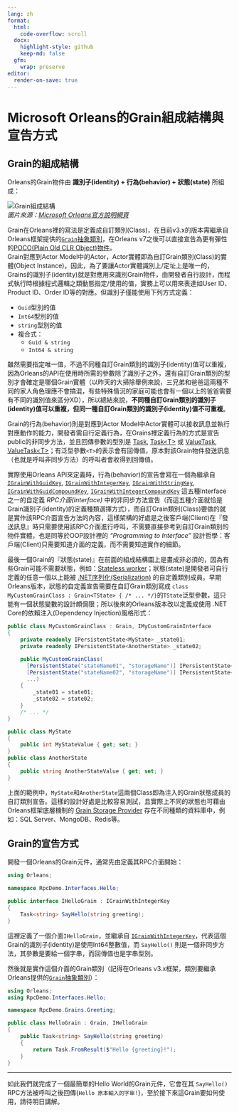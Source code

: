 ```yaml
---
lang: zh
format:
  html:
    code-overflow: scroll
  docx:
    highlight-style: github
    keep-md: false
  gfm:
    wrap: preserve
editor:
  render-on-save: true
---
```


# Microsoft Orleans的Grain組成結構與宣告方式

## Grain的組成結構

Orleans的Grain物件由 **識別子(identity) + 行為(behavior) + 狀態(state)** 所組成：

![Grain組成結構](grain-formulation.png)  
*圖片來源：[Microsoft Orleans官方說明網頁](https://learn.microsoft.com/en-us/dotnet/orleans/overview#what-are-grains)*

Grain在Orleans裡的寫法是定義成自訂類別(Class)，在目前v3.x的版本需繼承自Orleans框架提供的[`Grain`抽象類別](https://learn.microsoft.com/zh-tw/dotnet/api/orleans.grain)，在Orleans v7之後可以直接宣告為更有彈性的[POCO(Plain Old CLR Object)物件](https://en.wikipedia.org/wiki/Plain_old_CLR_object)。  
Grain對應到Actor Model中的Actor，Actor實體即為自訂Grain類別(Class)的實體(Object Instance)，因此，為了要讓Actor實體識別上/定址上是唯一的，Grains的識別子(identity)就是對應用來識別Grain物件，由開發者自行設計，而程式執行時根據程式邏輯之類動態指定/使用的值，實務上可以用來表達如User ID、Product ID、Order ID等的對應。但識別子僅能使用下列方式定義：

  * `Guid`型別的值
  * `Int64`型別的值
  * `string`型別的值
  * 複合式：
    * `Guid & string`
    * `Int64 & string`

雖然需要指定唯一值，不過不同種自訂Grain類別的識別子(identity)值可以重複，因為Orleans的API在使用時所需的參數除了識別子之外，還有自訂Grain類別的型別才會確定是哪個Grain實體（以昨天的大掃除舉例來說，三兄弟和爸爸這兩種不同的家人角色理應不會搞混，有些特殊情況的家庭可能也會有一個以上的爸爸需要有不同的識別值來區分XD），所以總結來說，**不同種自訂Grain類別的識別子(identity)值可以重複，但同一種自訂Grain類別的識別子(identity)值不可重複**。

Grain的行為(behavior)則是對應到Actor Model中Actor實體可以接收訊息並執行對應動作的能力，開發者需自行定義行為，在Grains裡定義行為的方式是宣告public的非同步方法，並且回傳參數的型別是 [Task](https://learn.microsoft.com/dotnet/api/system.threading.tasks.task), [Task&lt;T&gt;](https://learn.microsoft.com/dotnet/api/system.threading.tasks.task-1) 或 [ValueTask](https://learn.microsoft.com/dotnet/api/system.threading.tasks.valuetask), [ValueTask&lt;T&gt;](https://learn.microsoft.com/dotnet/api/system.threading.tasks.valuetask-1)；有泛型參數`<T>`的表示會有回傳值，原本對該Grain物件發送訊息（也就是呼叫非同步方法）的呼叫者會收得到回傳值。

實際使用Orleans API來定義時，行為(behavior)的宣告會寫在一個為繼承自 [`IGrainWithGuidKey`](https://learn.microsoft.com/dotnet/api/orleans.igrainwithguidkey), [`IGrainWithIntegerKey`](https://learn.microsoft.com/dotnet/api/orleans.igrainwithintegerkey), [`IGrainWithStringKey`](https://learn.microsoft.com/dotnet/api/orleans.igrainwithstringkey), [`IGrainWithGuidCompoundKey`](https://learn.microsoft.com/dotnet/api/orleans.igrainwithguidcompoundkey), [`IGrainWithIntegerCompoundKey`](https://learn.microsoft.com/dotnet/api/orleans.igrainwithintegercompoundkey)
這五種Interface之一的自定義 *RPC介面(Interface)* 中的非同步方法宣告（而這五種介面就恰是Grain識別子(identity)的定義種類選擇方式），而自訂Grain類別(Class)要做的就是實作該RPC介面宣告方法的內容，這樣架構的好處是之後客戶端(Client)在『發送訊息』時只需要使用該RPC介面進行呼叫，不需要直接參考到自訂Grain類別的物件實體，也是同等於OOP設計裡的 *"Programming to Interface"* 設計哲學：客戶端(Client)只需要知道介面的定義，而不需要知道實作的細節。

最後一個Grain的『狀態(state)』在前面的組成結構圖上是畫成非必須的，因為有些Grain可能不需要狀態，例如：[Stateless worker](https://learn.microsoft.com/dotnet/orleans/grains/stateless-worker-grains)；狀態(state)是開發者可自行定義的任意一個以上能被 [.NET序列化(Serialization)](https://learn.microsoft.com/dotnet/standard/serialization/) 的自定義類別成員。早期Orleans版本，狀態的自定義宣告需要在自訂Grain類別寫成 `class MyCustomGrainClass : Grain<TState> { /* ... */}`的`TState`泛型參數，這只能有一個狀態變數的設計頗侷限；所以後來的Orleans版本改以定義成使用 .NET Core的依賴注入(Dependency Injection)風格形式：

```csharp 
public class MyCustomGrainClass : Grain, IMyCustomGrainInterface
{
    private readonly IPersistentState<MyState> _state01;
    private readonly IPersistentState<AnotherState> _state02;

    public MyCustomGrainClass(
      [PersistentState("stateName01", "storageName")] IPersistentState<MyState> state01,
      [PersistentState("stateName02", "storageName")] IPersistentState<AnotherState> state02,
      ...)
    {
        _state01 = state01;
        _state02 = state02;
    }
    /* ... */
}

public class MyState
{
    public int MyStateValue { get; set; }
}
public class AnotherState
{
    public string AnotherStateValue { get; set; }
}
```

上面的範例中，`MyState`和`AnotherState`這兩個Class即為注入的Grain狀態成員的自訂類別宣告。這樣的設計好處是比較容易測試，且實際上不同的狀態也可藉由Orleans框架底層機制的 [Grain Storage Provider](https://learn.microsoft.com/dotnet/orleans/resources/nuget-packages#grain-storage-providers) 存在不同種類的資料庫中，例如：SQL Server、MongoDB、Redis等。

## Grain的宣告方式

開發一個Orleans的Grain元件，通常先由定義其RPC介面開始：

```csharp
using Orleans;

namespace RpcDemo.Interfaces.Hello;

public interface IHelloGrain : IGrainWithIntegerKey
{
    Task<string> SayHello(string greeting);
}
```

這裡定義了一個介面`IHelloGrain`，並繼承自 [`IGrainWithIntegerKey`](https://learn.microsoft.com/dotnet/api/orleans.igrainwithintegerkey)，代表這個Grain的識別子(identity)是使用Int64整數值，而 `SayHello()` 則是一個非同步方法，其參數是要給一個字串，而回傳值也是字串型別。

然後就是實作這個介面的Grain類別（記得在Orleans v3.x框架，類別要繼承Orleans提供的[`Grain`抽象類別](https://learn.microsoft.com/dotnet/api/orleans.grain)）：

```csharp
using Orleans;
using RpcDemo.Interfaces.Hello;

namespace RpcDemo.Grains.Greeting;

public class HelloGrain : Grain, IHelloGrain
{
    public Task<string> SayHello(string greeting)
    {
        return Task.FromResult($"Hello {greeting}!");
    }
}
```

---

如此我們就完成了一個最簡單的Hello World的Grain元件，它會在其 `SayHello()` RPC方法被呼叫之後回傳{`Hello 原本輸入的字串!`}，至於接下來這Grain要如何使用，請待明日講解。

